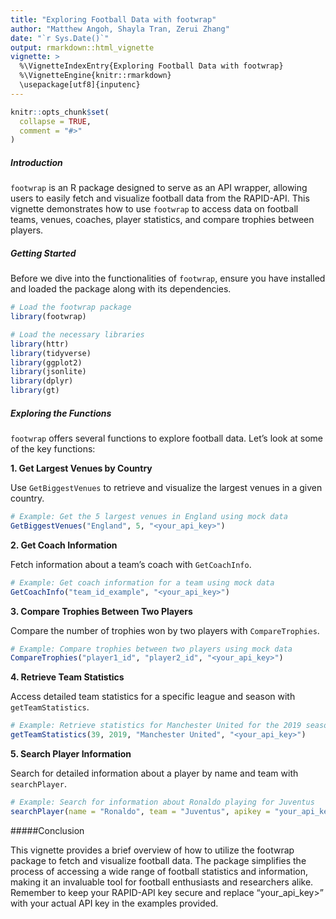 ```yaml
---
title: "Exploring Football Data with footwrap"
author: "Matthew Angoh, Shayla Tran, Zerui Zhang"
date: "`r Sys.Date()`"
output: rmarkdown::html_vignette
vignette: >
  %\VignetteIndexEntry{Exploring Football Data with footwrap}
  %\VignetteEngine{knitr::rmarkdown}
  \usepackage[utf8]{inputenc}
---
```


```r
knitr::opts_chunk$set(
  collapse = TRUE,
  comment = "#>"
)
```


##### Introduction
`footwrap` is an R package designed to serve as an API wrapper, allowing users to easily fetch and visualize football data from the RAPID-API. This vignette demonstrates how to use `footwrap` to access data on football teams, venues, coaches, player statistics, and compare trophies between players.

##### Getting Started
Before we dive into the functionalities of `footwrap`, ensure you have installed and loaded the package along with its dependencies.


```r
# Load the footwrap package
library(footwrap)

# Load the necessary libraries
library(httr)
library(tidyverse)
library(ggplot2)
library(jsonlite)
library(dplyr)
library(gt)
```

##### Exploring the Functions
`footwrap` offers several functions to explore football data. Let's look at some of the key functions:

**1. Get Largest Venues by Country**

Use `GetBiggestVenues` to retrieve and visualize the largest venues in a given country.
```r
# Example: Get the 5 largest venues in England using mock data
GetBiggestVenues("England", 5, "<your_api_key>")
```

**2. Get Coach Information**

Fetch information about a team's coach with `GetCoachInfo`.
```r
# Example: Get coach information for a team using mock data
GetCoachInfo("team_id_example", "<your_api_key>")
```

**3. Compare Trophies Between Two Players**

Compare the number of trophies won by two players with `CompareTrophies`.
```r
# Example: Compare trophies between two players using mock data
CompareTrophies("player1_id", "player2_id", "<your_api_key>")
```

**4. Retrieve Team Statistics**

Access detailed team statistics for a specific league and season with `getTeamStatistics`.
```r
# Example: Retrieve statistics for Manchester United for the 2019 season
getTeamStatistics(39, 2019, "Manchester United", "<your_api_key>")
```

**5. Search Player Information**

Search for detailed information about a player by name and team with `searchPlayer`.
```r
# Example: Search for information about Ronaldo playing for Juventus
searchPlayer(name = "Ronaldo", team = "Juventus", apikey = "your_api_key>")
```


#####Conclusion

This vignette provides a brief overview of how to utilize the footwrap package to fetch and visualize football data. The package simplifies the process of accessing a wide range of football statistics and information, making it an invaluable tool for football enthusiasts and researchers alike. Remember to keep your RAPID-API key secure and replace "your_api_key>" with your actual API key in the examples provided.
